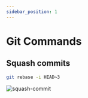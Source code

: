 ```yaml
---
sidebar_position: 1
---
```


# Git Commands

## Squash commits

```bash
git rebase -i HEAD~3
```

![squash-commit](./imgs/squash-commit.png)